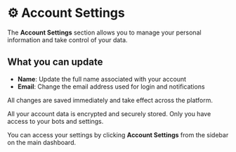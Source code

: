 # ⚙️ Account Settings

The **Account Settings** section allows you to manage your personal information and take control of your data.

## What you can update
- **Name**: Update the full name associated with your account
- **Email**: Change the email address used for login and notifications

All changes are saved immediately and take effect across the platform.

<Info title="Privacy by Design">
    All your account data is encrypted and securely stored. Only you have access to your bots and settings.
</Info>

You can access your settings by clicking **Account Settings** from the sidebar on the main dashboard.